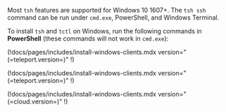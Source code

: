 Most `tsh` features are supported for Windows 10 1607+. The `tsh ssh` command
can be run under `cmd.exe`, PowerShell, and Windows Terminal.

To install `tsh` and `tctl` on Windows, run the following commands in
**PowerShell** (these commands will not work in `cmd.exe`):

<Tabs>
<TabItem label="Teleport Community Edition" scope="oss">

  (!docs/pages/includes/install-windows-clients.mdx version="(=teleport.version=)" !)

</TabItem>
<TabItem label="Teleport Enterprise" scope="enterprise">

  (!docs/pages/includes/install-windows-clients.mdx version="(=teleport.version=)" !)

</TabItem>

<TabItem  label="Teleport Enterprise Cloud" scope="cloud">

  (!docs/pages/includes/install-windows-clients.mdx version="(=cloud.version=)" !)

</TabItem>
</Tabs>
